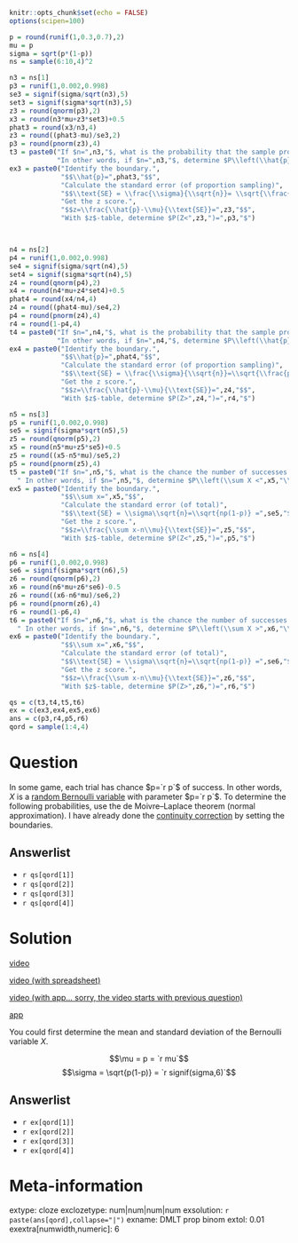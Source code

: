 ```r
knitr::opts_chunk$set(echo = FALSE)
options(scipen=100)

p = round(runif(1,0.3,0.7),2)
mu = p
sigma = sqrt(p*(1-p))
ns = sample(6:10,4)^2

n3 = ns[1]
p3 = runif(1,0.002,0.998)
se3 = signif(sigma/sqrt(n3),5)
set3 = signif(sigma*sqrt(n3),5)
z3 = round(qnorm(p3),2)
x3 = round(n3*mu+z3*set3)+0.5
phat3 = round(x3/n3,4)
z3 = round((phat3-mu)/se3,2)
p3 = round(pnorm(z3),4)
t3 = paste0("If $n=",n3,"$, what is the probability that the sample proportion ($\\hat{p}$) is less than ",phat3,"? In other words, if $n=",n3,"$, determine $P\\left(\\overline{X}<",phat3,"\\right)$.",
            "In other words, if $n=",n3,"$, determine $P\\left(\\hat{p}<",phat3,"\\right)$.")
ex3 = paste0("Identify the boundary.",
             "$$\\hat{p}=",phat3,"$$",
             "Calculate the standard error (of proportion sampling)",
             "$$\\text{SE} = \\frac{\\sigma}{\\sqrt{n}}= \\sqrt{\\frac{p(1-p)}{n}} =  ",se3,"$$",
             "Get the z score.",
             "$$z=\\frac{\\hat{p}-\\mu}{\\text{SE}}=",z3,"$$",
             "With $z$-table, determine $P(Z<",z3,")=",p3,"$")



n4 = ns[2]
p4 = runif(1,0.002,0.998)
se4 = signif(sigma/sqrt(n4),5)
set4 = signif(sigma*sqrt(n4),5)
z4 = round(qnorm(p4),2)
x4 = round(n4*mu+z4*set4)+0.5
phat4 = round(x4/n4,4)
z4 = round((phat4-mu)/se4,2)
p4 = round(pnorm(z4),4)
r4 = round(1-p4,4)
t4 = paste0("If $n=",n4,"$, what is the probability that the sample proportion ($\\hat{p}$) is more than ",phat4,"? In other words, if $n=",n4,"$, determine $P\\left(\\overline{X}>",phat4,"\\right)$.",
            "In other words, if $n=",n4,"$, determine $P\\left(\\hat{p}>",phat4,"\\right)$.")
ex4 = paste0("Identify the boundary.",
             "$$\\hat{p}=",phat4,"$$",
             "Calculate the standard error (of proportion sampling)",
             "$$\\text{SE} = \\frac{\\sigma}{\\sqrt{n}}=\\sqrt{\\frac{p(1-p)}{n}} =",se4,"$$",
             "Get the z score.",
             "$$z=\\frac{\\hat{p}-\\mu}{\\text{SE}}=",z4,"$$",
             "With $z$-table, determine $P(Z>",z4,")=",r4,"$")

n5 = ns[3]
p5 = runif(1,0.002,0.998)
se5 = signif(sigma*sqrt(n5),5)
z5 = round(qnorm(p5),2)
x5 = round(n5*mu+z5*se5)+0.5
z5 = round((x5-n5*mu)/se5,2)
p5 = round(pnorm(z5),4)
t5 = paste0("If $n=",n5,"$, what is the chance the number of successes is less than ",x5,"?",
  " In other words, if $n=",n5,"$, determine $P\\left(\\sum X <",x5,"\\right)$")
ex5 = paste0("Identify the boundary.",
             "$$\\sum x=",x5,"$$",
             "Calculate the standard error (of total)",
             "$$\\text{SE} = \\sigma\\sqrt{n}=\\sqrt{np(1-p)} =",se5,"$$",
             "Get the z score.",
             "$$z=\\frac{\\sum x-n\\mu}{\\text{SE}}=",z5,"$$",
             "With $z$-table, determine $P(Z<",z5,")=",p5,"$")

n6 = ns[4]
p6 = runif(1,0.002,0.998)
se6 = signif(sigma*sqrt(n6),5)
z6 = round(qnorm(p6),2)
x6 = round(n6*mu+z6*se6)-0.5
z6 = round((x6-n6*mu)/se6,2)
p6 = round(pnorm(z6),4)
r6 = round(1-p6,4)
t6 = paste0("If $n=",n6,"$, what is the chance the number of successes is more than ",x6,"?",
  " In other words, if $n=",n6,"$, determine $P\\left(\\sum X >",x6,"\\right)$")
ex6 = paste0("Identify the boundary.",
             "$$\\sum x=",x6,"$$",
             "Calculate the standard error (of total)",
             "$$\\text{SE} = \\sigma\\sqrt{n}=\\sqrt{np(1-p)} =",se6,"$$",
             "Get the z score.",
             "$$z=\\frac{\\sum x-n\\mu}{\\text{SE}}=",z6,"$$",
             "With $z$-table, determine $P(Z>",z6,")=",r6,"$")

qs = c(t3,t4,t5,t6)
ex = c(ex3,ex4,ex5,ex6)
ans = c(p3,r4,p5,r6)
qord = sample(1:4,4)
```

Question
========

In some game, each trial has chance $p=`r p`$ of success. In other words, $X$ is a [random Bernoulli variable](https://en.wikipedia.org/wiki/Bernoulli_distribution){target="blank"} with parameter $p=`r p`$. To determine the following probabilities, use the de Moivre–Laplace theorem (normal approximation). I have already done the [continuity correction](https://en.wikipedia.org/wiki/Continuity_correction){target="blank"} by setting the boundaries.

Answerlist
--------
* `r qs[qord[1]]`
* `r qs[qord[2]]`
* `r qs[qord[3]]`
* `r qs[qord[4]]`



Solution
========

[video](https://vimeo.com/531946765){target="_blank"}

[video (with spreadsheet)](https://vimeo.com/531946945){target="_blank"}

[video (with app... sorry, the video starts with previous question)](https://vimeo.com/531951192){target="_blank"}

[app](http://18.191.167.248:3838/CLTprob/){target="_blank"}

You could first determine the mean and standard deviation of the Bernoulli variable $X$.

$$\mu = p = `r mu`$$
$$\sigma = \sqrt{p(1-p)} = `r signif(sigma,6)`$$

Answerlist
--------
* `r ex[qord[1]]`
* `r ex[qord[2]]`
* `r ex[qord[3]]`
* `r ex[qord[4]]`



Meta-information
================
extype: cloze
exclozetype: num|num|num|num
exsolution: `r paste(ans[qord],collapse="|")`
exname: DMLT prop binom
extol: 0.01
exextra[numwidth,numeric]: 6
